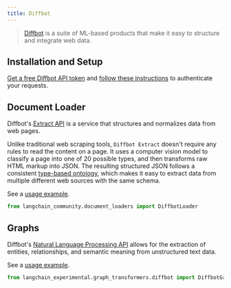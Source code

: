 ```yaml
---
title: Diffbot
---
```


> [Diffbot](https://docs.diffbot.com/docs) is a suite of ML-based products that make it easy to structure and integrate web data.

## Installation and Setup

[Get a free Diffbot API token](https://app.diffbot.com/get-started/) and [follow these instructions](https://docs.diffbot.com/reference/authentication) to authenticate your requests.

## Document Loader

Diffbot's [Extract API](https://docs.diffbot.com/reference/extract-introduction) is a service that structures and normalizes data from web pages.

Unlike traditional web scraping tools, `Diffbot Extract` doesn't require any rules to read the content on a page. It uses a computer vision model to classify a page into one of 20 possible types, and then transforms raw HTML markup into JSON. The resulting structured JSON follows a consistent [type-based ontology](https://docs.diffbot.com/docs/ontology), which makes it easy to extract data from multiple different web sources with the same schema.

See a [usage example](/oss/integrations/document_loaders/diffbot).

```python
from langchain_community.document_loaders import DiffbotLoader
```

## Graphs

Diffbot's [Natural Language Processing API](https://www.diffbot.com/products/natural-language/) allows for the extraction of entities, relationships, and semantic meaning from unstructured text data.

See a [usage example](/oss/integrations/graphs/diffbot).

```python
from langchain_experimental.graph_transformers.diffbot import DiffbotGraphTransformer
```

